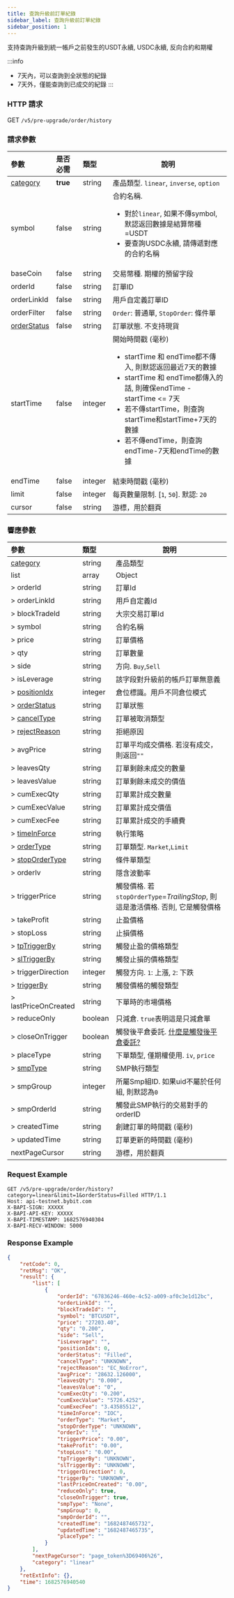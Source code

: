 ```yaml
---
title: 查詢升級前訂單紀錄
sidebar_label: 查詢升級前訂單紀錄
sidebar_position: 1
---
```


支持查詢升級到統一帳戶之前發生的USDT永續, USDC永續, 反向合約和期權

:::info
* 7天內，可以查詢到全狀態的紀錄
* 7天外，僅能查詢到已成交的紀錄
:::

### HTTP 請求
GET `/v5/pre-upgrade/order/history`

### 請求參數
| 參數 | 是否必需 | 類型 | 說明|
|:----- |:-------|:-----|------ |
|[category](../enum#category) |**true** |string |產品類型. `linear`, `inverse`, `option` |
|symbol |false |string |合約名稱. <ul><li>對於`linear`, 如果不傳symbol, 默認返回數據是結算幣種=USDT</li><li>要查詢USDC永續, 請傳遞對應的合約名稱</li></ul>|
|baseCoin |false |string |交易幣種. 期權的預留字段|
|orderId |false |string |訂單ID |
|orderLinkId |false |string |用戶自定義訂單ID |
|orderFilter |false |string |`Order`: 普通單, `StopOrder`: 條件單|
|[orderStatus](../enum#orderstatus) |false |string |訂單狀態. 不支持現貨 |
|startTime |false |integer |開始時間戳 (毫秒) <ul><li>startTime 和 endTime都不傳入, 則默認返回最近7天的數據</li><li>startTime 和 endTime都傳入的話, 則確保endTime - startTime <= 7天</li><li>若不傳startTime，則查詢startTime和startTime+7天的數據</li><li>若不傳endTime，則查詢endTime-7天和endTime的數據</li></ul>|
|endTime |false |integer |結束時間戳 (毫秒) |
|limit |false |integer |每頁數量限制. [`1`, `50`]. 默認: `20`|
|cursor |false |string |游標，用於翻頁|

### 響應參數
| 參數 | 類型 | 說明|
|:----- |:-----|------ |
|[category](../enum#category) |string |產品類型 |
|list |array |Object |
|> orderId  |string |訂單Id |
|> orderLinkId |string |用戶自定義Id |
|> blockTradeId  |string |大宗交易訂單Id |
|> symbol |string |合約名稱 |
|> price |string |訂單價格 |
|> qty |string |訂單數量 |
|> side |string |方向. `Buy`,`Sell`|
|> isLeverage |string |該字段對升級前的帳戶訂單無意義|
|> [positionIdx](../enum#positionidx) |integer |倉位標識。用戶不同倉位模式|
|> [orderStatus](../enum#orderstatus) |string |訂單狀態 |
|> [cancelType](../enum#canceltype) |string |訂單被取消類型 |
|> [rejectReason](../enum#rejectreason) |string |拒絕原因 |
|> avgPrice |string |訂單平均成交價格. 若沒有成交，則返回`""` |
|> leavesQty |string |訂單剩餘未成交的數量|
|> leavesValue |string |訂單剩餘未成交的價值 |
|> cumExecQty |string |訂單累計成交數量 |
|> cumExecValue |string |訂單累計成交價值 |
|> cumExecFee |string |訂單累計成交的手續費 |
|> [timeInForce](../enum#timeinforce) |string |執行策略 |
|> [orderType](../enum#ordertype) |string |訂單類型. `Market`,`Limit` |
|> [stopOrderType](../enum#stopordertype) |string |條件單類型 |
|> orderIv |string |隱含波動率 |
|> triggerPrice |string |觸發價格. 若`stopOrderType`=_TrailingStop_, 則這是激活價格. 否則, 它是觸發價格 |
|> takeProfit |string |止盈價格 |
|> stopLoss |string |止損價格 |
|> [tpTriggerBy](../enum#triggerby) |string |觸發止盈的價格類型 |
|> [slTriggerBy](../enum#triggerby) |string |觸發止損的價格類型 |
|> triggerDirection |integer |觸發方向. `1`: 上漲, `2`: 下跌 |
|> [triggerBy](../enum#triggerby) |string |觸發價格的觸發類型 |
|> lastPriceOnCreated |string |下單時的市場價格 |
|> reduceOnly |boolean |只減倉. `true`表明這是只減倉單 |
|> closeOnTrigger |boolean |觸發後平倉委託. <a href="https://www.bybit.com/zh-TW/help-center/bybitHC_Article?language=zh_TW&id=000001050">什麼是觸發後平倉委託?</a> |
|> placeType |string |下單類型, 僅期權使用. `iv`, `price`|
|> [smpType](../enum#smptype) |string |SMP執行類型|
|> smpGroup |integer |所屬Smp組ID. 如果uid不屬於任何組, 則默認為`0` |
|> smpOrderId |string |觸發此SMP執行的交易對手的 orderID|
|> createdTime |string |創建訂單的時間戳 (毫秒) |
|> updatedTime |string |訂單更新的時間戳 (毫秒) |
|nextPageCursor |string |游標，用於翻頁 |

### Request Example

```http
GET /v5/pre-upgrade/order/history?category=linear&limit=1&orderStatus=Filled HTTP/1.1
Host: api-testnet.bybit.com
X-BAPI-SIGN: XXXXX
X-BAPI-API-KEY: XXXXX
X-BAPI-TIMESTAMP: 1682576940304
X-BAPI-RECV-WINDOW: 5000
```

### Response Example

```json
{
    "retCode": 0,
    "retMsg": "OK",
    "result": {
        "list": [
            {
                "orderId": "67836246-460e-4c52-a009-af0c3e1d12bc",
                "orderLinkId": "",
                "blockTradeId": "",
                "symbol": "BTCUSDT",
                "price": "27203.40",
                "qty": "0.200",
                "side": "Sell",
                "isLeverage": "",
                "positionIdx": 0,
                "orderStatus": "Filled",
                "cancelType": "UNKNOWN",
                "rejectReason": "EC_NoError",
                "avgPrice": "28632.126000",
                "leavesQty": "0.000",
                "leavesValue": "0",
                "cumExecQty": "0.200",
                "cumExecValue": "5726.4252",
                "cumExecFee": "3.43585512",
                "timeInForce": "IOC",
                "orderType": "Market",
                "stopOrderType": "UNKNOWN",
                "orderIv": "",
                "triggerPrice": "0.00",
                "takeProfit": "0.00",
                "stopLoss": "0.00",
                "tpTriggerBy": "UNKNOWN",
                "slTriggerBy": "UNKNOWN",
                "triggerDirection": 0,
                "triggerBy": "UNKNOWN",
                "lastPriceOnCreated": "0.00",
                "reduceOnly": true,
                "closeOnTrigger": true,
                "smpType": "None",
                "smpGroup": 0,
                "smpOrderId": "",
                "createdTime": "1682487465732",
                "updatedTime": "1682487465735",
                "placeType": ""
            }
        ],
        "nextPageCursor": "page_token%3D69406%26",
        "category": "linear"
    },
    "retExtInfo": {},
    "time": 1682576940540
}
```
